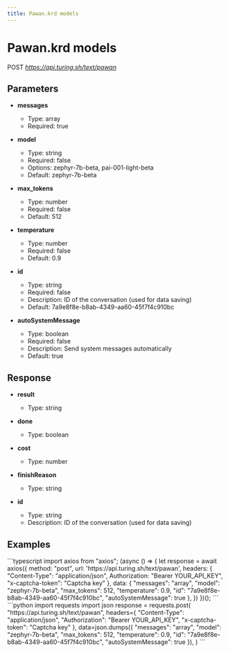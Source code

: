 ```yaml
---
title: Pawan.krd models
---
```


# Pawan.krd models
POST *https://api.turing.sh/text/pawan*

## Parameters


- **messages**
  - Type: array
  - Required: true

- **model**
  - Type: string
  - Required: false
  - Options: zephyr-7b-beta, pai-001-light-beta
  - Default: zephyr-7b-beta

- **max_tokens**
  - Type: number
  - Required: false
  - Default: 512

- **temperature**
  - Type: number
  - Required: false
  - Default: 0.9

- **id**
  - Type: string
  - Required: false
  - Description: ID of the conversation (used for data saving)
  - Default: 7a9e8f8e-b8ab-4349-aa60-45f7f4c910bc

- **autoSystemMessage**
  - Type: boolean
  - Required: false
  - Description: Send system messages automatically
  - Default: true

## Response


- **result**
  - Type: string

- **done**
  - Type: boolean

- **cost**
  - Type: number

- **finishReason**
  - Type: string

- **id**
  - Type: string
  - Description: ID of the conversation (used for data saving)

## Examples

<CodeGroup title="Pawan.krd models example">
  ```typescript
  import axios from "axios";
  (async () => {
    let response = await axios({
      method: "post",
      url: 'https://api.turing.sh/text/pawan',
      headers: {
        "Content-Type": "application/json",
        Authorization: "Bearer YOUR_API_KEY",
        "x-captcha-token": "Captcha key"
      },
      data: {
  "messages": "array",
  "model": "zephyr-7b-beta",
  "max_tokens": 512,
  "temperature": 0.9,
  "id": "7a9e8f8e-b8ab-4349-aa60-45f7f4c910bc",
  "autoSystemMessage": true
},
    })
  })();
  ```
  ```python
  import requests
  import json
  response = requests.post(
    "https://api.turing.sh/text/pawan",
    headers={
      "Content-Type": "application/json",
      "Authorization": "Bearer YOUR_API_KEY",
      "x-captcha-token": "Captcha key"
    },
    data=json.dumps({
  "messages": "array",
  "model": "zephyr-7b-beta",
  "max_tokens": 512,
  "temperature": 0.9,
  "id": "7a9e8f8e-b8ab-4349-aa60-45f7f4c910bc",
  "autoSystemMessage": true
}),
  )
  ```
</CodeGroup>